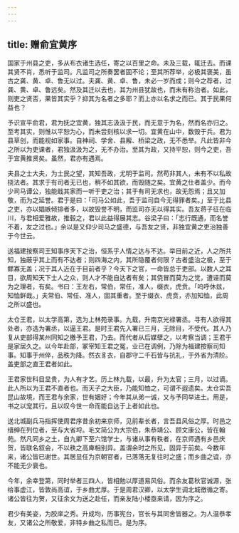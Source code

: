 ```yaml
---
---
---
```

title: 赠俞宜黄序
---



国家于州县之吏，多从布衣诸生选任，寄之以百里之命。未及三载，辄迁去。而课其贤不肖，悉听于监司。凡监司之所奏罢者固不论；至其所荐举，必极其褒美，虽古之龚、黄、卓、鲁无以过。夫龚、黄、卓、鲁，未必一岁而成；则今之荐者，过龚、黄、卓、鲁远矣。然及其迁以去也，其为州县犹故也，而未有称治者。如此，则吏之贤否，果皆其实乎？抑其为名者之多耶？而上亦以名求之而已。其于民果何益也？

予识宣平俞君，君为抚之宜黄，独其志汲汲于民，而无意于为名，然而名亦归之。至考其实，则惟以平恕为心，而未尝刻核以求一切。宜黄在山中，数毁于兵。君为县草创，而能视如家事。自神祠、学舍、县廨、桥梁之政，无不悉举。凡此皆非今之所以为吏课者，君独汲汲为之，无不办治。至其为政，又持平恕，则今之吏，吾于宜黄推贤矣。虽然，君亦有遇焉。

夫县之士大夫，为士民之望，其知吾政，尤明于监司。然苟非其人，未有不以私故挠法者。其求于有司者无已也，稍不如其欲，而毁随之矣。宜黄之仕者盖少。而今少司马谭公，独能戢其家而一听于吏之治；其于有司无求也，故无怨焉；且又加敬，而为之延誉。君于是曰：「司马公如此，吾于监司自今无得罪者矣。」至于比县之吏，亦以娼嫉倾排者多，以故毁誉不明，而监司亦无以得其实。吾友蒋子征在临川，与君相爱雅故，推毂之，君以此益得展其志。谷梁子曰：「志行既通，而名誉不着，友之过也。」余以是又仰少司马之盛德，与吾友之贤，非独宜黄之吏治独善于今世云。

送福建按察司王知事序天下之治，恒系乎人情之达与不达。举目前之近，人之所共知，独蔽乎其上而有不达者；则四海之内，其所隐覆者何限？古者盛治之极，至于鳏寡无盖；况于其人近在于目前者乎？今天下之官，一命皆总于吏部。以数人之耳目，欲周知天下士人之众，则人才不能自达者有矣；其侥冒而莫为之觉，遭诬而莫为之理者，有矣。书曰：王左右，常伯，常任，准人，缀衣，虎贲。「呜呼休兹，知恤鲜哉。」夫常伯、常任、准人，固其重者。至于缀衣、虎贲，亦加知恤，此周之所以盛也。

太仓王君，以太学高第，选为上林苑录事。九载，升南京光禄署丞。寻有人欲得其处者，亦选为署丞，以逼王君。是时王君先入署已三月，无除目，不受代。其人乃复从吏部得某州同知之檄予王君，乃去。而代者从后媒孽之，以考察当调；王君于是家居久之。以今年赴部，冢宰知王君之冤，业已在调例，乃除为福建按察司知事。知事于州倅，品秩为降。然衣豸衣，自郡守二千石皆与抗礼，于外省为清阶。盖吏部之直王君者如此。

王君家世科目显贵，为人有才艺。历上林九载，以最，升为太官；三月，以过谪。此人所以为王君不直者也。而天子之大臣，乃能知恤之，可谓不遐遗矣。太仓实吾昆山故境，而王君与余家，世有姻好；今年其从弟一诚，又与予同举进土。用是，书之以宠其行。且以叹今世一命而能自达于上者如此也。

送北城副兵马指挥使周君序昔余初来京师，见前辈长者，言吾县风俗之厚。时邑之缙绅在列位者，至与大省埒。毛文简公为大宗伯，朱恭靖公、顾文康公，皆在翰苑。然凡同乡之土，自九卿下至六馆学士，与诸从事有秩者，在京师遇有乡邑庆贺，皆联名叙会，不以秩之高庳相别异。盖谓余时之所见，固异于前矣。今数年来，诸公皆已谢世。其居显任为京朝官者，已落落无复往时之盛；而乡曲之谊，亦不能无少衰也。

今年，余幸登第，同时举者三四人，皆相勉以厚道易风俗。而余友葛秋官诚源，张给事虚江，皆敦尚高谊，于乡曲尤厚。于是周君汉卿，以太学生调北城徼循之寄。诸公皆往为贺，又征余文为送之赴任，而亲友陆小楼亟来请，因为序之。

君少有美姿，为胶庠之秀。升成均，历事宪台，官长与其同舍皆器之。为人温恭孝友，又诸公之所敬爱，非特乡曲之私而已。是为序。